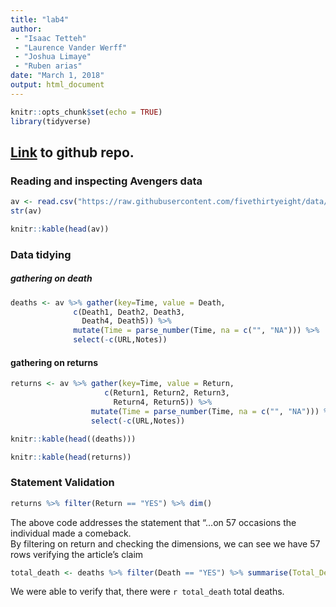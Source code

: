 ```yaml
---
title: "lab4"
author:
 - "Isaac Tetteh"
 - "Laurence Vander Werff"
 - "Joshua Limaye"
 - "Ruben arias"
date: "March 1, 2018"
output: html_document
---
```


```r
knitr::opts_chunk$set(echo = TRUE)
library(tidyverse)
```
## [Link](https://github.com/isaac34mi/lab4) to github repo.

### Reading and inspecting Avengers data 
```r
av <- read.csv("https://raw.githubusercontent.com/fivethirtyeight/data/master/avengers/avengers.csv", stringsAsFactors = FALSE)
str(av)
```
```r
knitr::kable(head(av))
```

### Data tidying


##### gathering on death
```r
deaths <- av %>% gather(key=Time, value = Death,
              c(Death1, Death2, Death3,
                Death4, Death5)) %>%
              mutate(Time = parse_number(Time, na = c("", "NA"))) %>%
              select(-c(URL,Notes))
```
#### gathering on returns
```r
returns <- av %>% gather(key=Time, value = Return,
                     c(Return1, Return2, Return3,
                       Return4, Return5)) %>%
                  mutate(Time = parse_number(Time, na = c("", "NA"))) %>%
                  select(-c(URL,Notes))
```

```r
knitr::kable(head((deaths)))      
```

```r
knitr::kable(head(returns))
```

### Statement Validation 

```r
returns %>% filter(Return == "YES") %>% dim()
```
The above code addresses the statement that "...on 57 occasions the individual made a comeback.   
By filtering on return and checking the dimensions, we can see we have 57 rows verifying the article's claim

```r
total_death <- deaths %>% filter(Death == "YES") %>% summarise(Total_Death = n()) 
```
We were able to verify that, there were ``r total_death`` total deaths.
